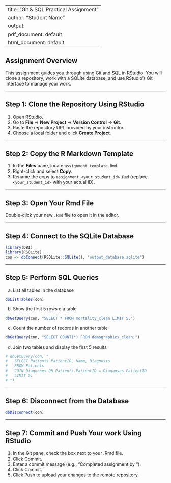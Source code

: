
---
title: "Git & SQL Practical Assignment"
author: "Student Name"
output:
  pdf_document: default
  html_document: default
---

## Assignment Overview

This assignment guides you through using Git and SQL in RStudio. You will clone a repository, work with a SQLite database, and use RStudio's Git interface to manage your work.

---

## Step 1: Clone the Repository Using RStudio

1. Open RStudio.
2. Go to **File** → **New Project** → **Version Control** → **Git**.
3. Paste the repository URL provided by your instructor.
4. Choose a local folder and click **Create Project**.

---

## Step 2: Copy the R Markdown Template

1. In the **Files** pane, locate `assignment_template.Rmd`.
2. Right-click and select **Copy**.
3. Rename the copy to `assignment_<your_student_id>.Rmd` (replace `<your_student_id>` with your actual ID).

---

## Step 3: Open Your Rmd File

Double-click your new `.Rmd` file to open it in the editor.

---

## Step 4: Connect to the SQLite Database

```r
library(DBI)
library(RSQLite)
con <- dbConnect(RSQLite::SQLite(), "output_database.sqlite")
```

---

## Step 5: Perform SQL Queries
a. List all tables in the database

```r

dbListTables(con)

```

b. Show the first 5 rows o a table

```r

dbGetQuery(con, "SELECT * FROM mortality_clean LIMIT 5;")

```

c. Count the number of records in another table 

```r

dbGetQuery(con, "SELECT COUNT(*) FROM demographics_clean;")

```
d. Join two tables and display the first 5 results

```r


# dbGetQuery(con, "
#   SELECT Patients.PatientID, Name, Diagnosis
#   FROM Patients
#   JOIN Diagnoses ON Patients.PatientID = Diagnoses.PatientID
#   LIMIT 5;
# ")


```


---

## Step 6: Disconnect from the Database
```r

dbDisconnect(con)

```

---

## Step 7: Commit and Push Your work Using RStudio
1. In the Git pane, check the box next to your .Rmd file.
2. Click Commit.
3. Enter a commit message (e.g., “Completed assignment by <your_student_id>”).
4. Click Commit.
5. Click Push to upload your changes to the remote repository.



